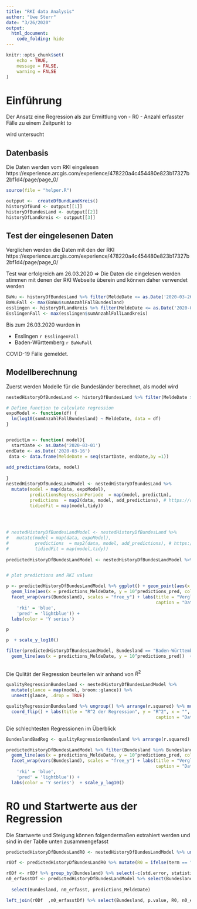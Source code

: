 ```yaml
---
title: "RKI data Analysis"
author: "Uwe Sterr"
date: "3/26/2020"
output: 
  html_document:
    code_folding: hide
---
```


```r
knitr::opts_chunk$set(
	echo = TRUE,
	message = FALSE,
	warning = FALSE
)
```

# Einführung
Der Ansatz eine Regression als zur Ermittlung von 
- R0
- Anzahl erfasster Fälle zu einem Zeitpunkt to

wird untersucht


## Datenbasis

Die Daten werden vom RKI eingelesen https://experience.arcgis.com/experience/478220a4c454480e823b17327b2bf1d4/page/page_0/ 

```r
source(file = "helper.R")   

outpput <-  createDfBundLandKreis()
historyDfBund <- outpput[[1]]
historyDfBundesLand <- outpput[[2]]
historyDfLandkreis <- outpput[[3]]


```

## Test der eingelesenen Daten


Verglichen werden die Daten mit den der RKI https://experience.arcgis.com/experience/478220a4c454480e823b17327b2bf1d4/page/page_0/ 

Test war erfolgreich am 26.03.2020 => Die Daten die eingelesen werden stimmen mit denen der RKI Webseite überein und können daher verwendet werden


```r
BaWu <- historyDfBundesLand %>% filter(MeldeDate <= as.Date('2020-03-26'), Bundesland == "Baden-Württemberg") 
BaWuFall <- max(BaWu$sumAnzahlFallBundesland)
esslingen <- historyDfLandkreis %>% filter(MeldeDate <= as.Date('2020-03-26'), Landkreis =="LK Esslingen") 
EsslingenFall <- max(esslingen$sumAnzahlFallLandkreis)
```

Bis zum 26.03.2020 wurden in 

- Esslingen `r EsslingenFall` 
- Baden-Württemberg `r BaWuFall` 

COVID-19 Fälle gemeldet.


## Modellberechnung

Zuerst werden Modelle für die Bundesländer berechnet, als model wird

```r
nestedHistoryDfBundesLand <- historyDfBundesLand %>% filter(MeldeDate >= as.Date('2020-03-01') & MeldeDate <= as.Date('2020-03-16')) %>% group_by(Bundesland) %>% nest()

# Define function to calculate regression
expoModel <- function(df) {
  lm(log10(sumAnzahlFallBundesland) ~ MeldeDate, data = df)
}


predictLm <- function( model){
  startDate <- as.Date('2020-03-01')
endDate <- as.Date('2020-03-16')  
 data <- data.frame(MeldeDate = seq(startDate, endDate,by =1))
  
add_predictions(data, model)
  
}
nestedHistoryDfBundesLandModel <- nestedHistoryDfBundesLand %>% 
  mutate(model = map(data, expoModel),
         predictionsRegressionPeriode  = map(model, predictLm),
         predictions  = map2(data, model, add_predictions), # https://r4ds.had.co.nz/many-models.html
         tidiedFit = map(model,tidy)) 


         
         
# nestedHistoryDfBundesLandModel <- nestedHistoryDfBundesLand %>% 
#   mutate(model = map(data, expoModel),
#          predictions  = map2(data, model, add_predictions), # https://r4ds.had.co.nz/many-models.html
#          tidiedFit = map(model,tidy)) 
 
predictedHistoryDfBundesLandModel <- nestedHistoryDfBundesLandModel %>% unnest(c(predictions), .sep ="_") %>% unnest(data) 


# plot predictions and RKI values

p <- predictedHistoryDfBundesLandModel %>% ggplot() + geom_point(aes(x = MeldeDate, y = sumAnzahlFallBundesland, color = "rki")) +
  geom_line(aes(x = predictions_MeldeDate, y = 10^predictions_pred, color = "pred")) +
  facet_wrap(vars(Bundesland), scales = "free_y") + labs(title = "Vergleich RKI- und Vorhersage Daten", x = "Meldedatum [mm-dd]", y = "Summe der gemeldeten Fälle",
                                                         caption = "Daten von https://opendata.arcgis.com/datasets/dd4580c810204019a7b8eb3e0b329dd6_0.geojson")  +   scale_color_manual(values = c(
    'rki' = 'blue',
    'pred' = 'lightblue')) +
  labs(color = 'Y series')

p

```
```r
p  + scale_y_log10()


```


```r
filter(predictedHistoryDfBundesLandModel, Bundesland == "Baden-Württemberg") %>% ggplot(aes(x = MeldeDate, y = sumAnzahlFallBundesland )) + geom_point() +
  geom_line(aes(x = predictions_MeldeDate, y = 10^predictions_pred))  + labs(title = "Baden-Württember: Vergleich RKI- und Vorhersage Daten", x = "Meldedatum [mm-dd]", y = "Summe der gemeldeten Fälle", caption = "Daten von https://opendata.arcgis.com/datasets/dd4580c810204019a7b8eb3e0b329dd6_0.geojson")  + scale_y_log10()
  
```


Die Qulität der Regression beurteilen wir anhand von $R^2$

```r
qualityRegressionBundesland <- nestedHistoryDfBundesLandModel %>% 
  mutate(glance = map(model, broom::glance)) %>% 
  unnest(glance, .drop = TRUE)

qualityRegressionBundesland %>% ungroup() %>% arrange(r.squared) %>% mutate(Bundesland=factor(Bundesland, levels=Bundesland)) %>%  ggplot(aes(Bundesland, r.squared, color = r.squared)) + geom_point() + theme(legend.position = "none") +
  coord_flip() + labs(title = "R^2 der Regression", y = "R^2", x = "",
                                                         caption = "Daten von https://opendata.arcgis.com/datasets/dd4580c810204019a7b8eb3e0b329dd6_0.geojson") 
```


Die schlechtesten Regressionen im Überblick
```r


BundeslandBadReg <- qualityRegressionBundesland %>% arrange(r.squared) %>% head(4) %>% select(Bundesland) %>% unlist

predictedHistoryDfBundesLandModel %>% filter(Bundesland %in% BundeslandBadReg) %>% ggplot() + geom_point(aes(x = MeldeDate, y = sumAnzahlFallBundesland, color = "rki")) +
  geom_line(aes(x = predictions_MeldeDate, y = 10^predictions_pred, color = "pred")) +
  facet_wrap(vars(Bundesland), scales = "free_y") + labs(title = "Vergleich RKI- und Vorhersage Daten", x = "Meldedatum [mm-dd]", y = "Summe der gemeldeten Fälle",
                                                         caption = "Daten von https://opendata.arcgis.com/datasets/dd4580c810204019a7b8eb3e0b329dd6_0.geojson")  +   scale_color_manual(values = c(
    'rki' = 'blue',
    'pred' = 'lightblue')) +
  labs(color = 'Y series')  + scale_y_log10()


```

# R0 und Startwerte aus der Regression

Die Startwerte und Steigung können folgendermaßen extrahiert werden und sind in der Tablle unten zusammengefasst

```r
predictedHistoryDfBundesLandR0 <- nestedHistoryDfBundesLandModel %>% unnest(c(predictions), .sep ="_") %>% unnest(tidiedFit)

r0Df <- predictedHistoryDfBundesLandR0 %>% mutate(R0 = ifelse(term == "MeldeDate", 10^estimate, NA))

r0Df <- r0Df %>% group_by(Bundesland) %>% select(-c(std.error, statistic)) %>% summarise_if(is.numeric, max, na.rm = TRUE) 
n0_erfasstDf <- predictedHistoryDfBundesLandModel %>% select(Bundesland, predictions_MeldeDate, predictions_pred)  %>% filter(predictions_MeldeDate == as.Date('2020-03-01')) %>% unique() %>% mutate(n0_erfasst = 10^predictions_pred) %>% 
  
  select(Bundesland, n0_erfasst, predictions_MeldeDate) 

left_join(r0Df  ,n0_erfasstDf) %>% select(Bundesland, p.value, R0, n0_erfasst) %>% datatable()



```





